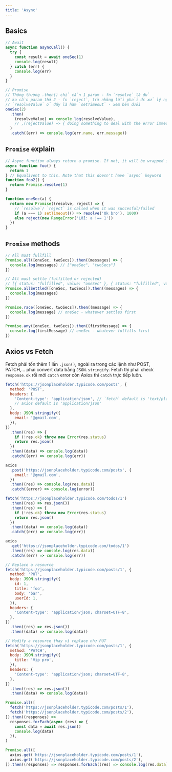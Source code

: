 ```yaml
---
title: 'Async'
---
```



## Basics

```js
// Await
async function asyncCall() {
  try {
    const result = await oneSec(1)
    console.log(result)
  } catch (err) {
    console.log(err)
  }
}

// Promise
// Thông thường .then() chỉ cần 1 param - fn `resolve` là đủ
// ko cần param thứ 2 - fn `reject`, trừ những lỗi phải dc xử lý ngay lập tức.
// `resolveValue` ở đây là hàm `setTimeout` - xem bên dưới
oneSec(2)
  .then(
    (resolveValue) => console.log(resolveValue),
    // ,(rejectValue) => { doing something to deal with the error immediately }
  )
  .catch((err) => console.log(err.name, err.message))
```

## `Promise` explain

```js
// Async function always return a promise. If not, it will be wrapped in a Promise
async function foo() {
  return 1
} // Equalivent to this. Note that this doesn't have `async` keyword
function foo2() {
  return Promise.resolve(1)
}

function oneSec(a) {
  return new Promise((resolve, reject) => {
    // `resolve`/ `reject` is called when it was succesful/failed
    if (a === 1) setTimeout(() => resolve('Ok bro'), 1000)
    else reject(new RangeError('Lỗi: a !== 1'))
  })
}
```

## `Promise` methods

```js
// All must fullfill
Promise.all([oneSec, twoSecs]).then((messages) => {
  console.log(messages) // ["oneSec", "twoSecs"]
})

// All must settle (fulfilled or rejected)
// [{ status: "fulfilled", value: "oneSec" }, { status: "fulfilled", value: "twoSecs" }]
Promise.allSettled([oneSec, twoSecs]).then((messages) => {
  console.log(messages)
})

Promise.race([oneSec, twoSecs]).then((message) => {
  console.log(message) // oneSec - whatever settles first
})

Promise.any([oneSec, twoSecs]).then((firstMessage) => {
  console.log(firstMessage) // oneSec - whatever fulfills first
})
```

## Axios vs Fetch

Fetch phải tốn thêm 1 lần `.json()`, ngoài ra trong các lệnh như POST, PATCH,... phải convert data bằng `JSON.stringify`. Fetch thì phải check `response.ok` rồi mới `catch` error còn Axios thì `catch` trực tiếp luôn.

<Tabs>
  <TabItem value="POST" label="POST">

```js
fetch('https://jsonplaceholder.typicode.com/posts', {
  method: 'POST',
  headers: {
    'Content-type': 'application/json', // `fetch` default is 'text/plain'
    // axios default is 'application/json'
  },
  body: JSON.stringify({
    email: '@gmail.com',
  }),
})
  .then((res) => {
    if (!res.ok) throw new Error(res.status)
    return res.json()
  })
  .then((data) => console.log(data))
  .catch((err) => console.log(err))

axios
  .post('https://jsonplaceholder.typicode.com/posts', {
    email: '@gmail.com',
  })
  .then((res) => console.log(res.data))
  .catch((error) => console.log(error))
```

  </TabItem>
  
  <TabItem value="GET" label="GET">

```js
fetch('https://jsonplaceholder.typicode.com/todos/1')
  .then((res) => res.json())
  .then((res) => {
    if (!res.ok) throw new Error(res.status)
    return res.json()
  })
  .then((data) => console.log(data))
  .catch((err) => console.log(err))

axios
  .get('https://jsonplaceholder.typicode.com/todos/1')
  .then((res) => console.log(res.data))
  .catch((err) => console.log(err))
```

  </TabItem>

  <TabItem value="PUT" label="PUT">

```js
// Replace a resource
fetch('https://jsonplaceholder.typicode.com/posts/1', {
  method: 'PUT',
  body: JSON.stringify({
    id: 1,
    title: 'foo',
    body: 'bar',
    userId: 1,
  }),
  headers: {
    'Content-type': 'application/json; charset=UTF-8',
  },
})
  .then((res) => res.json())
  .then((data) => console.log(data))
```

  </TabItem>

  <TabItem value="PATCH" label="PATCH">

```js
// Modify a resource thay vì replace như PUT
fetch('https://jsonplaceholder.typicode.com/posts/1', {
  method: 'PATCH',
  body: JSON.stringify({
    title: 'Vip pro',
  }),
  headers: {
    'Content-type': 'application/json; charset=UTF-8',
  },
})
  .then((res) => res.json())
  .then((data) => console.log(data))
```

  </TabItem>

  <TabItem value="Concurrent" label="Concurrent">

```js
Promise.all([
  fetch('https://jsonplaceholder.typicode.com/posts/1'),
  fetch('https://jsonplaceholder.typicode.com/posts/2'),
]).then((responses) =>
  responses.forEach(async (res) => {
    const data = await res.json()
    console.log(data)
  }),
)

Promise.all([
  axios.get('https://jsonplaceholder.typicode.com/posts/1'),
  axios.get('https://jsonplaceholder.typicode.com/posts/2'),
]).then((responses) => responses.forEach((res) => console.log(res.data)))
```

  </TabItem>

</Tabs>

